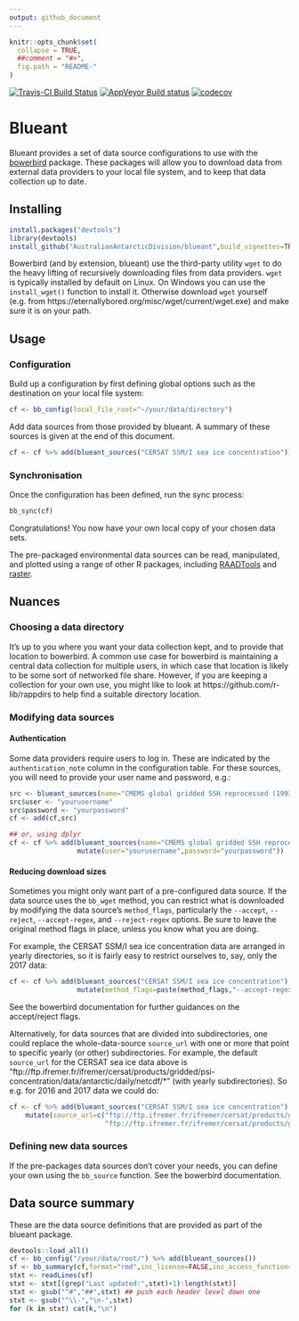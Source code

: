 ```yaml
---
output: github_document
---
```


<!-- README.md is generated from README.Rmd. Please edit that file -->

```r
knitr::opts_chunk$set(
  collapse = TRUE,
  ##comment = "#>",
  fig.path = "README-"
)
```

[![Travis-CI Build Status](https://travis-ci.org/AustralianAntarcticDivision/blueant.svg?branch=master)](https://travis-ci.org/AustralianAntarcticDivision/blueant)
[![AppVeyor Build status](https://ci.appveyor.com/api/projects/status/5idrimyx0uuv6liu?svg=true)](https://ci.appveyor.com/project/raymondben/blueant)
[![codecov](https://codecov.io/gh/AustralianAntarcticDivision/blueant/branch/master/graph/badge.svg)](https://codecov.io/gh/AustralianAntarcticDivision/blueant)

# Blueant

Blueant provides a set of data source configurations to use with the [bowerbird](https://github.com/AustralianAntarcticDivision/bowerbird) package. These packages will allow you to download data from external data providers to your local file system, and to keep that data collection up to date.

## Installing

```r
install.packages("devtools")
library(devtools)
install_github("AustralianAntarcticDivision/blueant",build_vignettes=TRUE)
```

Bowerbird (and by extension, blueant) use the third-party utility `wget` to do the heavy lifting of recursively downloading files from data providers. `wget` is typically installed by default on Linux.
On Windows you can use the `install_wget()` function to install it. Otherwise download `wget` yourself (e.g. from https://eternallybored.org/misc/wget/current/wget.exe) and make sure it is on your path.

## Usage

### Configuration

Build up a configuration by first defining global options such as the destination on your local file system:

```r
cf <- bb_config(local_file_root="~/your/data/directory")
```

Add data sources from those provided by blueant. A summary of these sources is given at the end of this document.

```r
cf <- cf %>% add(blueant_sources("CERSAT SSM/I sea ice concentration"))
```

### Synchronisation

Once the configuration has been defined, run the sync process:

```r
bb_sync(cf)
```

Congratulations! You now have your own local copy of your chosen data sets.

The pre-packaged environmental data sources can be read, manipulated, and plotted using a range of other R packages, including [RAADTools](https://github.com/AustralianAntarcticDivision/raadtools) and [raster](https://cran.r-project.org/package=raster).


## Nuances

### Choosing a data directory

It's up to you where you want your data collection kept, and to provide that location to bowerbird. A common use case for bowerbird is maintaining a central data collection for multiple users, in which case that location is likely to be some sort of networked file share. However, if you are keeping a collection for your own use, you might like to look at https://github.com/r-lib/rappdirs to help find a suitable directory location.

### Modifying data sources

#### Authentication

Some data providers require users to log in. These are indicated by the `authentication_note` column in the configuration table. For these sources, you will need to provide your user name and password, e.g.:

```r
src <- blueant_sources(name="CMEMS global gridded SSH reprocessed (1993-ongoing)")
src$user <- "yourusername"
src$password <- "yourpassword"
cf <- add(cf,src)

## or, using dplyr
cf <- cf %>% add(blueant_sources(name="CMEMS global gridded SSH reprocessed (1993-ongoing)") %>%
                 mutate(user="yourusername",password="yourpassword"))
```

#### Reducing download sizes

Sometimes you might only want part of a pre-configured data source. If the data source uses the `bb_wget` method, you can restrict what is downloaded by modifying the data source's `method_flags`, particularly the `--accept`, `--reject`, `--accept-regex`, and `--reject-regex` options. Be sure to leave the original method flags in place, unless you know what you are doing.

For example, the CERSAT SSM/I sea ice concentration data are arranged in yearly directories, so it is fairly easy to restrict ourselves to, say, only the 2017 data:

```r
cf <- cf %>% add(blueant_sources("CERSAT SSM/I sea ice concentration") %>%
                 mutate(method_flags=paste(method_flags,"--accept-regex=\"/2017/\"")))
```

See the bowerbird documentation for further guidances on the accept/reject flags.

Alternatively, for data sources that are divided into subdirectories, one could replace the whole-data-source `source_url` with one or more that point to specific yearly (or other) subdirectories. For example, the default `source_url` for the CERSAT sea ice data above is "ftp://ftp.ifremer.fr/ifremer/cersat/products/gridded/psi-concentration/data/antarctic/daily/netcdf/*" (with yearly subdirectories). So e.g. for 2016 and 2017 data we could do:

```r
cf <- cf %>% add(blueant_sources("CERSAT SSM/I sea ice concentration") %>%
    mutate(source_url=c("ftp://ftp.ifremer.fr/ifremer/cersat/products/gridded/psi-concentration/data/antarctic/daily/netcdf/2016/*",
                        "ftp://ftp.ifremer.fr/ifremer/cersat/products/gridded/psi-concentration/data/antarctic/daily/netcdf/2017/*")))
```

### Defining new data sources

If the pre-packages data sources don't cover your needs, you can define your own using the `bb_source` function. See the bowerbird documentation.

## Data source summary

These are the data source definitions that are provided as part of the blueant package.

```r
devtools::load_all()
cf <- bb_config("/your/data/root/") %>% add(blueant_sources())
sf <- bb_summary(cf,format="rmd",inc_license=FALSE,inc_access_function=FALSE,inc_path=FALSE)
stxt <- readLines(sf)
stxt <- stxt[(grep("Last updated:",stxt)+1):length(stxt)]
stxt <- gsub("^#","##",stxt) ## push each header level down one
stxt <- gsub("^\\-","\n-",stxt)
for (k in stxt) cat(k,"\n")
```
